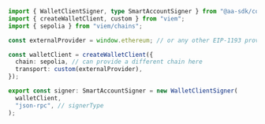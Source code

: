 ```ts wallet-client-signer.ts
import { WalletClientSigner, type SmartAccountSigner } from "@aa-sdk/core";
import { createWalletClient, custom } from "viem";
import { sepolia } from "viem/chains";

const externalProvider = window.ethereum; // or any other EIP-1193 provider

const walletClient = createWalletClient({
  chain: sepolia, // can provide a different chain here
  transport: custom(externalProvider),
});

export const signer: SmartAccountSigner = new WalletClientSigner(
  walletClient,
  "json-rpc", // signerType
);
```
